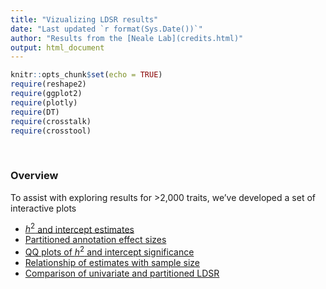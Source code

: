 ```yaml
---
title: "Vizualizing LDSR results"
date: "Last updated `r format(Sys.Date())`"
author: "Results from the [Neale Lab](credits.html)"
output: html_document
---
```


```r
knitr::opts_chunk$set(echo = TRUE)
require(reshape2)
require(ggplot2)
require(plotly)
require(DT)
require(crosstalk)
require(crosstool)

```

<br>

<div class="well">

### Overview

To assist with exploring results for >2,000 traits, we've developed a set of interactive plots 

* [$h^2$ and intercept estimates](round1_viz_h2.html)
* [Partitioned annotation effect sizes](round1_viz_annot.html)
* [QQ plots of $h^2$ and intercept significance](round1_viz_qq.html)
* [Relationship of estimates with sample size](round1_viz_sampsize.html)
* [Comparison of univariate and partitioned LDSR](round1_viz_univar.html)

</div>
